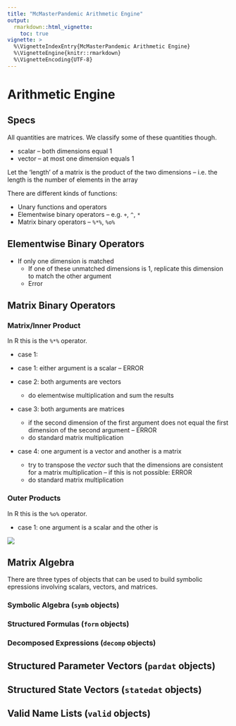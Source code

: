 ```yaml
---
title: "McMasterPandemic Arithmetic Engine"
output: 
  rmarkdown::html_vignette:
    toc: true
vignette: >
  %\VignetteIndexEntry{McMasterPandemic Arithmetic Engine}
  %\VignetteEngine{knitr::rmarkdown}
  %\VignetteEncoding{UTF-8}
---
```


# Arithmetic Engine

## Specs

All quantities are matrices.  We classify some of these quantities though.

* scalar -- both dimensions equal 1
* vector -- at most one dimension equals 1

Let the 'length' of a matrix is the product of the two dimensions -- i.e. the length is the number of elements in the array

There are different kinds of functions:

* Unary functions and operators
* Elementwise binary operators -- e.g. `+`, `^`, `*`
* Matrix binary operators -- `%*%`, `%o%`

## Elementwise Binary Operators

* If only one dimension is matched
    * If one of these unmatched dimensions is 1, replicate this dimension to match the other argument
    * Error


## Matrix Binary Operators

### Matrix/Inner Product

In R this is the `%*%` operator.

* case 1: 


* case 1: either argument is a scalar -- ERROR
* case 2: both arguments are vectors
    * do elementwise multiplication and sum the results
* case 3: both arguments are matrices
    * if the second dimension of the first argument does not equal the first dimension of the second argument -- ERROR
    * do standard matrix multiplication
* case 4: one argument is a vector and another is a matrix
    * try to transpose the _vector_ such that the dimensions are consistent for a matrix multiplication -- if this is not possible: ERROR
    * do standard matrix multiplication

### Outer Products

In R this is the `%o%` operator.

* case 1: one argument is a scalar and the other is 


![](../misc/diagrams/symb/symb.png)

## Matrix Algebra

There are three types of objects that can be used to build symbolic epressions involving scalars, vectors, and matrices.

### Symbolic Algebra (`symb` objects)

### Structured Formulas (`form` objects)

### Decomposed Expressions (`decomp` objects)

## Structured Parameter Vectors (`pardat` objects)

## Structured State Vectors (`statedat` objects)

## Valid Name Lists (`valid` objects)
